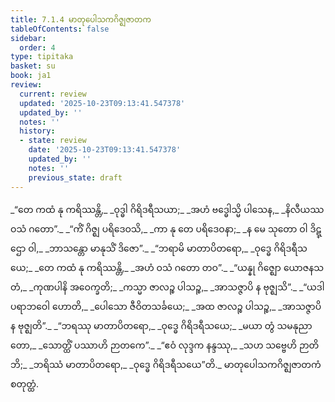 ```yaml
---
title: 7.1.4 မာတုပေါသကဂိဇ္ဈဇာတက
tableOfContents: false
sidebar:
  order: 4
type: tipitaka
basket: su
book: ja1
review:
  current: review
  updated: '2025-10-23T09:13:41.547378'
  updated_by: ''
  notes: ''
  history:
  - state: review
    date: '2025-10-23T09:13:41.547378'
    updated_by: ''
    notes: ''
    previous_state: draft
---
```



<ReviewStatus review={frontmatter.review} showDetails={true} />

<HypothesisAnnotation frontmatter={frontmatter} />

<DynamicBreadcrumb />

<Division number="22" book="ja1" e="ch" v="22" p="158">

<Paragraph number="1509" type="verses" book="ja1">
_“တေ ကထံ နု ကရိဿန္တိ,_  
_ဝုဒ္ဓါ ဂိရိဒရီသယာ;_  
_အဟံ ဗဒ္ဓေါသ္မိ ပါသေန,_  
_နိလီယဿ ဝသံ ဂတော”._  

</Paragraph>

</Division>
<Division number="23" book="ja1" e="ch" v="22" p="158">

<Paragraph number="1510" type="verses" book="ja1">
_“ကိံ ဂိဇ္ဈ ပရိဒေဝသိ,_  
_ကာ နု တေ ပရိဒေဝနာ;_  
_န မေ သုတော ဝါ ဒိဋ္ဌော ဝါ,_  
_ဘာသန္တော မာနုသိံ ဒိဇော”._  

</Paragraph>

</Division>
<Division number="24" book="ja1" e="ch" v="22" p="158">

<Paragraph number="1511" type="verses" book="ja1">
_“ဘရာမိ မာတာပိတရော,_  
_ဝုဒ္ဓေ ဂိရိဒရီသယေ;_  
_တေ ကထံ နု ကရိဿန္တိ,_  
_အဟံ ဝသံ ဂတော တဝ”._  

</Paragraph>

</Division>
<Division number="25" book="ja1" e="ch" v="22" p="158">

<Paragraph number="1512" type="verses" book="ja1">
_“ယန္နု ဂိဇ္ဈော ယောဇနသတံ,_  
_ကုဏပါနိ အဝေက္ခတိ;_  
_ကသ္မာ ဇာလဉ္စ ပါသဉ္စ,_  
_အာသဇ္ဇာပိ န ဗုဇ္ဈသိ”._  

</Paragraph>

</Division>
<Division number="26" book="ja1" e="ch" v="22" p="158">

<Paragraph number="1513" type="verses" book="ja1">
_“ယဒါ ပရာဘဝေါ ဟောတိ,_  
_ပေါသော ဇီဝိတသင်္ခယေ;_  
_အထ ဇာလဉ္စ ပါသဉ္စ,_  
_အာသဇ္ဇာပိ န ဗုဇ္ဈတိ”._  

</Paragraph>

</Division>
<Division number="27" book="ja1" e="ch" v="22" p="158">

<Paragraph number="1514" type="verses" book="ja1">
_“ဘရဿု မာတာပိတရော,_  
_ဝုဒ္ဓေ ဂိရိဒရီသယေ;_  
_မယာ တွံ သမနုညာတော,_  
_သောတ္ထိံ ပဿာဟိ ဉာတကေ”._  

</Paragraph>

</Division>
<Division number="28" book="ja1" e="ch" v="22" p="158">

<Paragraph number="1515" type="verses" book="ja1">
_“ဧဝံ လုဒ္ဒက နန္ဒဿု,_  
_သဟ သဗ္ဗေဟိ ဉာတိဘိ;_  
_ဘရိဿံ မာတာပိတရော,_  
_ဝုဒ္ဓေ ဂိရိဒရီသယေ”တိ._  


</Paragraph>
</Division>

<Paragraph number="1516" type="center" book="ja1">
မာတုပေါသကဂိဇ္ဈဇာတကံ စတုတ္ထံ.
</Paragraph>